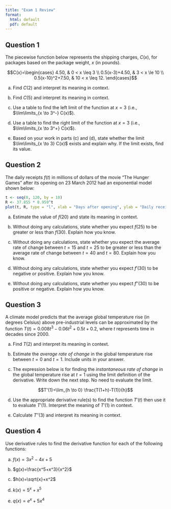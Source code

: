 ```yaml
---
title: "Exam 1 Review"
format:
  html: default
  pdf: default
---
```


## Question 1

The piecewise function below represents the shipping charges, $C(x)$, for packages based on the package weight, $x$ (in pounds).

$$C(x)=\begin{cases} 4.50, &  0 < x \leq 3 \\ 0.5(x-3)+4.50,  &  3 < x \le 10 \\ 0.5(x-10)^2+7.50, &  10 < x \leq 12. \end{cases}$$

a. Find $C(2)$ and interpret its meaning in context.

b. Find $C(5)$ and interpret its meaning in context.

c. Use a table to find the left limit of the function at $x=3$ (i.e., $\lim\limits_{x \to 3^-} C(x)$).


d. Use a table to find the right limit of the function at $x=3$ (i.e., $\lim\limits_{x \to 3^+} C(x)$).

e. Based on your work in parts (c) and (d), state whether the limit $\lim\limits_{x \to 3} C(x)$ exists and explain why. If the limit exists, find its value.


## Question 2

The daily receipts $f(t)$ in millions of dollars of the movie "The Hunger Games" after its opening on 23 March 2012 had an exponential model shown below:

```r
t <- seq(0, 120, by = 10)
R <- 37.855 * 0.959^t
plot(t, R, type = "l", xlab = "Days after opening", ylab = "Daily receipts in millions of dollars")
```

a.  Estimate the value of $f(20)$ and state its meaning in context.

b.  Without doing any calculations, state whether you expect $f(25)$ to be greater or less than $f(30)$. Explain how you know.

c.  Without doing any calculations, state whether you expect the average rate of change between $t=15$ and $t=25$ to be greater or less than the average rate of change between $t=40$ and $t=80.$ Explain how you know.

d.  Without doing any calculations, state whether you expect $f'(30)$ to be negative or positive. Explain how you know.

e.  Without doing any calculations, state whether you expect $f''(30)$ to be positive or negative. Explain how you know.

## Question 3

A climate model predicts that the average global temperature rise (in degrees Celsius) above pre-industrial levels can be approximated by the function $T(t)=0.008t^3−0.06t^2+0.5t+0.2$, where $t$ represents time in decades since 2000.

a. Find $T(2)$ and interpret its meaning in context.  

b. Estimate the *average rate of change* in the global temperature rise between $t=0$ and $t=1$. Include units in your answer.

c. The expression below is for finding the *instantaneous rate of change* in the global temperature rise at $t=1$ using the limit definition of the derivative. Write down the next step. No need to evaluate the limit.

$$T'(1)=\lim_{h \to 0} \frac{T(1+h)-T(1)}{h}$$

d. Use the appropriate derivative rule(s) to find the function $T'(t)$ then use it to evaluate $T'(1)$. Interpret the meaning of $T'(1)$ in context.

e. Calculate $T''(3)$ and interpret its meaning in context.



## Question 4

Use derivative rules to find the derivative function for each of the following functions:

a. $f(x)=3x^2-4x+5$

b. $g(x)=\frac{x^5+x^3}{x^2}$

c. $h(x)=\sqrt{x}+x^2$

d. $k(x)=5^x+x^5$

e. $q(x)= e^x + 5x^4$


